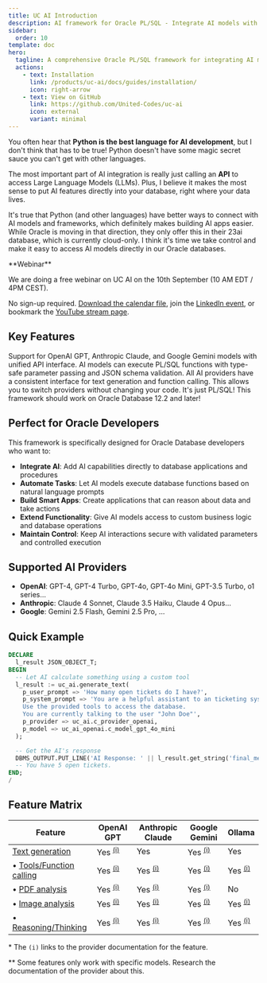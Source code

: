 ```yaml
---
title: UC AI Introduction
description: AI framework for Oracle PL/SQL - Integrate AI models with function calling capabilities
sidebar:
  order: 10
template: doc
hero:
  tagline: A comprehensive Oracle PL/SQL framework for integrating AI models (OpenAI GPT, Anthropic Claude, Google Gemini, Ollama) with function calling capabilities directly in your database.
  actions:
    - text: Installation
      link: /products/uc-ai/docs/guides/installation/
      icon: right-arrow
    - text: View on GitHub
      link: https://github.com/United-Codes/uc-ai
      icon: external
      variant: minimal
---
```



You often hear that **Python is the best language for AI development**, but I don't think that has to be true! Python doesn't have some magic secret sauce you can't get with other languages.

The most important part of AI integration is really just calling an **API** to access Large Language Models (LLMs). Plus, I believe it makes the most sense to put AI features directly into your database, right where your data lives.

It's true that Python (and other languages) have better ways to connect with AI models and frameworks, which definitely makes building AI apps easier. While Oracle is moving in that direction, they only offer this in their 23ai database, which is currently cloud-only. I think it's time we take control and make it easy to access AI models directly in our Oracle databases.

<Aside type="tip">
**Webinar**

We are doing a free webinar on UC AI on the 10th September (10 AM EDT / 4PM CEST).

No sign-up required. [Download the calendar file](https://drive.google.com/file/d/1oHZHWqEIrzF4Kd-ZMrBSkn05v7ukHk9-/view), join the [LinkedIn event](https://www.linkedin.com/events/7364263786066690050/), or bookmark the [YouTube stream page](https://www.youtube.com/live/k4Vt7AKXCnM).

</Aside>

## Key Features


<CardGrid>
  <Card title="Multi-Provider Support" icon="rocket">
    Support for OpenAI GPT, Anthropic Claude, and Google Gemini models with
    unified API interface.
  </Card>
  <Card title="Function Calling" icon="puzzle">
    AI models can execute PL/SQL functions with type-safe parameter passing and
    JSON schema validation.
  </Card>
  <Card title="Unified API" icon="seti:json">
    All AI providers have a consistent interface for text generation and
    function calling. This allows you to switch providers without changing your
    code.
  </Card>
  <Card title="Runs on older DBs" icon="seti:db">
    It's just PL/SQL! This framework should work on Oracle Database 12.2 and
    later!
  </Card>
</CardGrid>

## Perfect for Oracle Developers

This framework is specifically designed for Oracle Database developers who want to:

- **Integrate AI**: Add AI capabilities directly to database applications and procedures
- **Automate Tasks**: Let AI models execute database functions based on natural language prompts
- **Build Smart Apps**: Create applications that can reason about data and take actions
- **Extend Functionality**: Give AI models access to custom business logic and database operations
- **Maintain Control**: Keep AI interactions secure with validated parameters and controlled execution

## Supported AI Providers

- **OpenAI**: GPT-4, GPT-4 Turbo, GPT-4o, GPT-4o Mini, GPT-3.5 Turbo, o1 series...
- **Anthropic**: Claude 4 Sonnet, Claude 3.5 Haiku, Claude 4 Opus...
- **Google**: Gemini 2.5 Flash, Gemini 2.5 Pro, ...

## Quick Example

```sql
DECLARE
  l_result JSON_OBJECT_T;
BEGIN
  -- Let AI calculate something using a custom tool
  l_result := uc_ai.generate_text(
    p_user_prompt => 'How many open tickets do I have?',
    p_system_prompt => 'You are a helpful assistant to an ticketing system.
    Use the provided tools to access the database.
    You are currently talking to the user "John Doe"',
    p_provider => uc_ai.c_provider_openai,
    p_model => uc_ai_openai.c_model_gpt_4o_mini
  );

  -- Get the AI's response
  DBMS_OUTPUT.PUT_LINE('AI Response: ' || l_result.get_string('final_message'));
  -- You have 5 open tickets.
END;
/
```

## Feature Matrix

| Feature                                                                                        | OpenAI GPT                                                                                                    | Anthropic Claude                                                                                                                                     | Google Gemini                                                                   | Ollama                                                      |
| ---------------------------------------------------------------------------------------------- | ------------------------------------------------------------------------------------------------------------- | ---------------------------------------------------------------------------------------------------------------------------------------------------- | ------------------------------------------------------------------------------- | ----------------------------------------------------------- |
| [Text generation](/products/uc-ai/docs/api/generate_text/)                                     | Yes <sup>[(i)](https://platform.openai.com/docs/guides/text?api-mode=responses)</sup>                         | Yes                                                                                                                                                  | Yes <sup>[(i)](https://ai.google.dev/gemini-api/docs/text-generation)</sup>     | Yes                                                         |
| • [Tools/Function calling](/products/uc-ai/docs/guides/tools/)                                 | Yes <sup>[(i)](https://platform.openai.com/docs/guides/function-calling?api-mode=responses)</sup>             | Yes <sup>[(i)](https://docs.anthropic.com/en/docs/agents-and-tools/tool-use/overview)</sup>                                                          | Yes <sup>[(i)](https://ai.google.dev/gemini-api/docs/function-calling)</sup>    | Yes <sup>[(i)](https://ollama.com/blog/tool-support)</sup>  |
| • [PDF analysis](/products/uc-ai/docs/guides/file_analysis/#example-1-analyze-a-pdf-file)      | Yes <sup>[(i)](https://platform.openai.com/docs/guides/pdf-files?api-mode=responses)</sup>                    | Yes <sup>[(i)](https://docs.anthropic.com/en/docs/build-with-claude/pdf-support)</sup>                                                               | Yes <sup>[(i)](https://ai.google.dev/gemini-api/docs/document-processing)</sup> | No                                                          |
| • [Image analysis](/products/uc-ai/docs/guides/file_analysis/#example-2-analyze-an-image-file) | Yes <sup>[(i)](https://platform.openai.com/docs/guides/images-vision?api-mode=responses#analyze-images)</sup> | Yes <sup>[(i)](https://docs.anthropic.com/en/docs/build-with-claude/vision)</sup>                                                                    | Yes <sup>[(i)](https://ai.google.dev/gemini-api/docs/image-understanding)</sup> | Yes <sup>[(i)](https://ollama.com/blog/vision-models)</sup> |
| • [Reasoning/Thinking](/products/uc-ai/docs/guides/reasoning)                                  | Yes <sup>[(i)](https://platform.openai.com/docs/guides/reasoning?api-mode=responses)</sup>                    | Yes <sup>[(i)](https://docs.anthropic.com/en/docs/build-with-claude/extended-thinking#best-practices-and-considerations-for-extended-thinking)</sup> | Yes <sup>[(i)](https://ai.google.dev/gemini-api/docs/thinking)</sup>            | Yes <sup>[(i)](https://ollama.com/blog/thinking)</sup>      |

\* The `(i)` links to the provider documentation for the feature.

\*\* Some features only work with specific models. Research the documentation of the provider about this.
